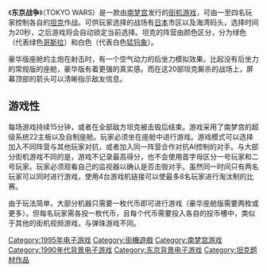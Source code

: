 {{Unreferenced|time=2020-11-05T20:29:50+00:00}}
{{Infobox VG
|title = 东京战争
|image = 
|developer = [[Namco|Namco]]
|publisher = [[Namco|Namco]]
|distributor = [[Namco|Namco]]
|designer =
|engine = 自行开发
|released = <sup>[[日本|日本]]</sup> <sup>[[北美|北美]]</sup> {{vgrelease|EU|[[1995_in_video_gaming|1995]]}}
|genre = [[动作游戏|动作]], [[模拟游戏|仿真模拟]]
|modes = [[单人游戏|单人游戏]], [[多人游戏|多人游戏]] (多人游戏模式支持2至8名玩家)
|platforms = [[街机|街机]]
|display = [[光栅图|光栅]]
}}

{{noteTA 
|G1=Games 
}} 


《'''东京战争'''》（TOKYO WARS）是一款由[[南梦宫|南梦宫]]发行的[[街机游戏|街机游戏]]，可由一至四名玩家控制各自的[[坦克|坦克]]作战。可供玩家选择的战场有[[日本|日本]]市区以及海湾码头，选择时间为20秒，之后游戏将会自动锁定当前选择。坦克的阵营由颜色区分，分为绿色（代表绿色[[哥斯拉|哥斯拉]]）和白色（代表白色[[猛犸象|猛犸象]]）。

豪华版座舱的主炮在射击时，有一个空气动力的后坐力模拟效果。比起没有后坐力的常规版的座舱，豪华版有着更强的真实感。而在这20部坦克厮杀的战场上，屏幕顶部的箭头可以清晰指示敌友信息。

==游戏性==
每场游戏持续15分钟，或者在全部敌方坦克被击毁后结束。游戏采用了南梦宫的超级系统22主板以及自制座舱。玩家必须坐在座舱中进行游戏。游戏模式可以选择加入不同阵营与其他玩家对抗，或者加入同一阵营合作对抗AI控制的对手。与大部分街机游戏不同的是，游戏不记录最高得分，也不会使用首字母区分一号玩家和二号玩家。玩家必须观看自己的监视器以确认是否击毁对手。虽然同一时间只有两名玩家可以同时进行游戏，使用4台游戏机链接可以使最多8名玩家进行淘汰制的比赛。

由于玩法简单，大部分机器只需要一枚代币即可进行游戏（豪华座舱版需要两枚或更多）。但每名玩家需各投一枚代币，且每个代币需要投入各自的投币槽中，类似于其他的街机视频游戏，与弹珠游戏不同。

{{DEFAULTSORT:Tokyo Wars}}
[[Category:1995年电子游戏|Category:1995年电子游戏]]
[[Category:街機遊戲|Category:街機遊戲]]
[[Category:南梦宫游戏|Category:南梦宫游戏]]
[[Category:1990年代背景电子游戏|Category:1990年代背景电子游戏]]
[[Category:东京背景电子游戏|Category:东京背景电子游戏]]
[[Category:坦克题材作品|Category:坦克题材作品]]